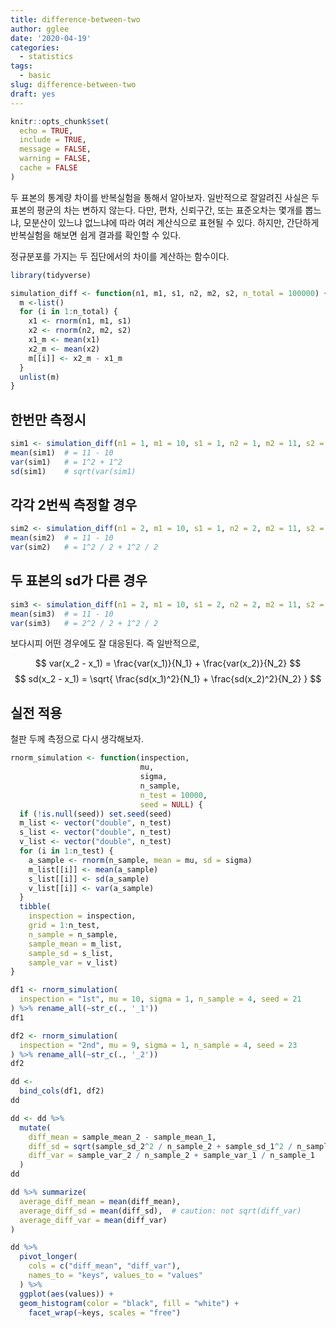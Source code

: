 ```yaml
---
title: difference-between-two
author: gglee
date: '2020-04-19'
categories:
  - statistics
tags:
  - basic
slug: difference-between-two
draft: yes
---
```


```r
knitr::opts_chunk$set(
  echo = TRUE,
  include = TRUE,
  message = FALSE,
  warning = FALSE,
  cache = FALSE
)
```

두 표본의 통계량 차이를 반복실험을 통해서 알아보자. 일반적으로 잘알려진 사실은 두 표본의 평균의 차는 변하지 않는다. 다만, 편차, 신뢰구간, 또는 표준오차는 몇개를 뽑느냐, 모분산이 있느냐 없느냐에 따라 여러 계산식으로 표현될 수 있다. 하지만, 간단하게 반복실험을 해보면 쉽게 결과를 확인할 수 있다.

정규분포를 가지는 두 집단에서의 차이를 계산하는 함수이다.

```r
library(tidyverse)
```

```r
simulation_diff <- function(n1, m1, s1, n2, m2, s2, n_total = 100000) {
  m <-list()
  for (i in 1:n_total) {
    x1 <- rnorm(n1, m1, s1)
    x2 <- rnorm(n2, m2, s2)
    x1_m <- mean(x1)
    x2_m <- mean(x2)
    m[[i]] <- x2_m - x1_m
  }
  unlist(m)
}
```

## 한번만 측정시 

```r
sim1 <- simulation_diff(n1 = 1, m1 = 10, s1 = 1, n2 = 1, m2 = 11, s2 = 1)
mean(sim1)  # = 11 - 10 
var(sim1)   # = 1^2 + 1^2
sd(sim1)    # sqrt(var(sim1)
```

## 각각 2번씩 측정할 경우

```r
sim2 <- simulation_diff(n1 = 2, m1 = 10, s1 = 1, n2 = 2, m2 = 11, s2 = 1)
mean(sim2)  # = 11 - 10 
var(sim2)   # = 1^2 / 2 + 1^2 / 2
```

## 두 표본의 sd가 다른 경우

```r
sim3 <- simulation_diff(n1 = 2, m1 = 10, s1 = 2, n2 = 2, m2 = 11, s2 = 1)
mean(sim3)  # = 11 - 10 
var(sim3)   # = 2^2 / 2 + 1^2 / 2
```

보다시피 어떤 경우에도 잘 대응된다. 즉 일반적으로,

$$ var(x_2 - x_1) = \frac{var(x_1)}{N_1} + \frac{var(x_2)}{N_2}  $$
$$ sd(x_2 - x_1) = \sqrt{ \frac{sd(x_1)^2}{N_1} + \frac{sd(x_2)^2}{N_2}  } $$


## 실전 적용

철판 두께 측정으로 다시 생각해보자.
```r
rnorm_simulation <- function(inspection, 
                             mu, 
                             sigma, 
                             n_sample, 
                             n_test = 10000, 
                             seed = NULL) {
  if (!is.null(seed)) set.seed(seed)
  m_list <- vector("double", n_test)
  s_list <- vector("double", n_test)
  v_list <- vector("double", n_test)
  for (i in 1:n_test) {
    a_sample <- rnorm(n_sample, mean = mu, sd = sigma)
    m_list[[i]] <- mean(a_sample)
    s_list[[i]] <- sd(a_sample)
    v_list[[i]] <- var(a_sample)
  }
  tibble(
    inspection = inspection,
    grid = 1:n_test,
    n_sample = n_sample, 
    sample_mean = m_list, 
    sample_sd = s_list, 
    sample_var = v_list)  
}
```

```r
df1 <- rnorm_simulation(
  inspection = "1st", mu = 10, sigma = 1, n_sample = 4, seed = 21
) %>% rename_all(~str_c(., '_1'))
df1
```

```r
df2 <- rnorm_simulation(
  inspection = "2nd", mu = 9, sigma = 1, n_sample = 4, seed = 23
) %>% rename_all(~str_c(., '_2'))
df2
```

```r
dd <- 
  bind_cols(df1, df2)
dd
```

```r
dd <- dd %>% 
  mutate(
    diff_mean = sample_mean_2 - sample_mean_1,
    diff_sd = sqrt(sample_sd_2^2 / n_sample_2 + sample_sd_1^2 / n_sample_1),
    diff_var = sample_var_2 / n_sample_2 + sample_var_1 / n_sample_1
  )
dd
```

```r
dd %>% summarize(
  average_diff_mean = mean(diff_mean),
  average_diff_sd = mean(diff_sd),  # caution: not sqrt(diff_var)
  average_diff_var = mean(diff_var)
)
```

```r
dd %>% 
  pivot_longer(
    cols = c("diff_mean", "diff_var"), 
    names_to = "keys", values_to = "values"
  ) %>%
  ggplot(aes(values)) +
  geom_histogram(color = "black", fill = "white") +
    facet_wrap(~keys, scales = "free")
```







